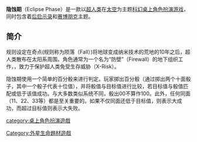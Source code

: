 {{Multiple issues|
{{Notability Unreferenced|time=2021-02-20T03:19:09+00:00}}
{{Expand language|1=en|time=2021-02-20T03:19:09+00:00}}
{{Unreferenced|time=2021-02-20T03:19:09+00:00}}
}}
{{Infobox RPG
|title = ''Eclipse Phase''
|publisher = [[Posthuman_Studios|Posthuman Studios]]
|date=2009-08-23
| image_link = [[File:Posthuman_Studios_Eclipse_Phase_2nd_ed_Roleplaying_game_cover_2019.jpg|File:Posthuman_Studios_Eclipse_Phase_2nd_ed_Roleplaying_game_cover_2019.jpg]]
| image_caption = 2019年所发行第二版的封面
|genre = {{Unbulleted list|[[科幻小说|科幻小说]]|[[赛博朋克|赛博朋克]]|[[生物朋克|生物朋克]]|[[恐怖小说|恐怖小说]]}}
|web = http://www.eclipsephase.com/
}}
'''隐蚀期'''（Eclipse Phase）是一款以[[超人类|超人类]]在[[太空|太空]]为主题[[科幻|科幻]][[桌上角色扮演游戏|桌上角色扮演游戏]]，同时包含着[[后启示录|后启示录]]和[[赛博朋克|赛博朋克]]主题。

== 简介 ==
规则设定在奇点(规则称为陨落（Fall）)将地球变成纳米技术的荒地的10年之后，超人类散布在太阳系周围。角色通常为一个名为“防壁”（Firewall）的地下组织工作，，致力于保护超人类免受生存威胁（X-Risk）。

隐蚀期使用一个简单的百分骰来进行判定。玩家掷出百分骰（通过掷出两个十面骰子，其中一个骰子代表十位值），并将骰值与目标值进行比较，若目标值与骰值匹配或低于该值成功。与大多数类似系统不同，骰出00不算作100。此外，任何同面（11、22、33等）都是至关重要的。如果不仅同面还低于目标值，则表示大成功，而超过目标值则表示大失败。

{{DEFAULTSORT:Eclipse Phase}}
[[category:桌上角色扮演遊戲|category:桌上角色扮演遊戲]]
[[Category:外星生命題材遊戲|Category:外星生命題材遊戲]]